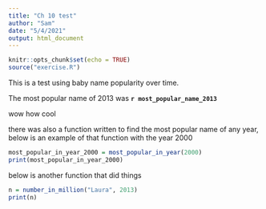 ```yaml
---
title: "Ch 10 test"
author: "Sam"
date: "5/4/2021"
output: html_document
---
```


```r
knitr::opts_chunk$set(echo = TRUE)
source("exercise.R")
```

This is a test using baby name popularity over time. 

The most popular name of 2013 was **`r most_popular_name_2013`**

wow how cool

there was also a function written to find the most popular name of any year, 
below is an example of that function with the year 2000

``` r
most_popular_in_year_2000 = most_popular_in_year(2000)
print(most_popular_in_year_2000)
```

below is another function that did things

``` r
n = number_in_million("Laura", 2013)
print(n)
```